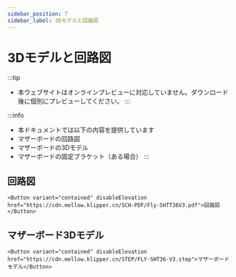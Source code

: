 ```yaml
---
sidebar_position: 7
sidebar_label: 3Dモデルと回路図
---
```




# 3Dモデルと回路図


:::tip
* 本ウェブサイトはオンラインプレビューに対応していません。ダウンロード後に個別にプレビューしてください。
:::

:::info
* 本ドキュメントでは以下の内容を提供しています
* マザーボードの回路図
* マザーボードの3Dモデル
* マザーボードの固定ブラケット（ある場合）
:::

## 回路図

    <Button variant="contained" disableElevation href="https://cdn.mellow.klipper.cn/SCH-PDF/Fly-SHTT36V3.pdf">回路図</Button>


## マザーボード3Dモデル

    <Button variant="contained" disableElevation href="https://cdn.mellow.klipper.cn/STEP/FLY-SHT36-V3.step">マザーボードモデル</Button>